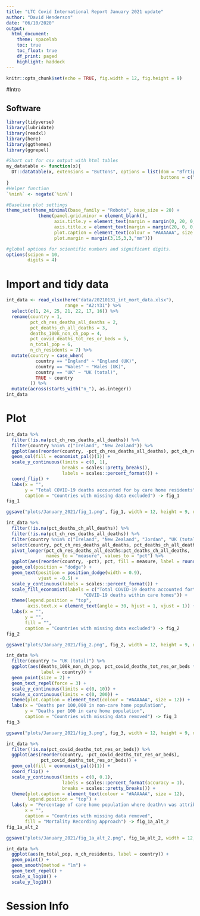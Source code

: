 ```yaml
---
title: "LTC Covid International Report January 2021 update"
author: "David Henderson"
date: "06/10/2020"
output: 
  html_document:
    theme: spacelab
    toc: true
    toc_float: true
    df_print: paged
    highlight: haddock
---
```


```r
knitr::opts_chunk$set(echo = TRUE, fig.width = 12, fig.height = 9)
```

#Intro

## Software

```r
library(tidyverse)
library(lubridate)
library(readxl)
library(here)
library(ggthemes)
library(ggrepel)

#Short cut for csv output with html tables
my_datatable <- function(x){
  DT::datatable(x, extensions = "Buttons", options = list(dom = "Bfrtip", 
                                                          buttons = c("csv")))
}
#Helper function
`%nin%` <- negate(`%in%`)

#Baseline plot settings
theme_set(theme_minimal(base_family = "Roboto", base_size = 20) +
            theme(panel.grid.minor = element_blank(),
                  axis.title.y = element_text(margin = margin(0, 20, 0, 0)),
                  axis.title.x = element_text(margin = margin(20, 0, 0, 0)),
                  plot.caption = element_text(colour = "#AAAAAA", size = 12),
                  plot.margin = margin(3,15,3,3,"mm")))

#global options for scientific numbers and significant digits.          
options(scipen = 10,
        digits = 4)
```


# Import and tidy data

```r
int_data <- read_xlsx(here("data/20210131_int_mort_data.xlsx"),
                      range = "A2:Y31") %>% 
  select(c(1, 24, 25, 21, 22, 17, 16)) %>% 
  rename(country = 1,
         pct_ch_res_deaths_all_deaths = 2,
         pct_deaths_ch_all_deaths = 3,
         deaths_100k_non_ch_pop = 4,
         pct_covid_deaths_tot_res_or_beds = 5,
         n_total_pop = 6,
         n_ch_residents = 7) %>% 
  mutate(country = case_when(
           country == "England" ~ "England (UK)",
           country == "Wales" ~ "Wales (UK)",
           country == "UK" ~ "UK (total)",
           TRUE ~ country
         )) %>% 
  mutate(across(starts_with("n_"), as.integer)) 
int_data
```



# Plot


```r
int_data %>% 
  filter(!is.na(pct_ch_res_deaths_all_deaths)) %>% 
  filter(country %nin% c("Ireland", "New Zealand")) %>% 
  ggplot(aes(reorder(country, -pct_ch_res_deaths_all_deaths), pct_ch_res_deaths_all_deaths)) +
  geom_col(fill = economist_pal()(1)) +
  scale_y_continuous(limits = c(0, 1),
                     breaks = scales::pretty_breaks(),
                     labels = scales::percent_format()) +
  coord_flip() +
  labs(x = "",
       y = "Total COVID-19 deaths accounted for by care home residents",
       caption = "Countries with missing data excluded") -> fig_1
fig_1
```


```r
ggsave("plots/January_2021/fig_1.png", fig_1, width = 12, height = 9, dpi = 300)
```


```r
int_data %>% 
  filter(!is.na(pct_deaths_ch_all_deaths)) %>% 
  filter(!is.na(pct_ch_res_deaths_all_deaths)) %>% 
  filter(country %nin% c("Ireland", "New Zealand", "Jordan", "UK (total)")) %>% 
  select(country, pct_ch_res_deaths_all_deaths, pct_deaths_ch_all_deaths) %>% 
  pivot_longer(pct_ch_res_deaths_all_deaths:pct_deaths_ch_all_deaths, 
               names_to = "measure", values_to = "pct") %>% 
  ggplot(aes(reorder(country, -pct), pct, fill = measure, label = round(pct*100, 0))) +
  geom_col(position = "dodge") +
  geom_text(position = position_dodge(width = 0.9),
            vjust = -0.5) +
  scale_y_continuous(labels = scales::percent_format()) +
  scale_fill_economist(labels = c("Total COVID-19 deaths accounted for\nby care home residents",
                             "COVID-19 deaths within care homes")) +
  theme(legend.position = "top",
        axis.text.x = element_text(angle = 30, hjust = 1, vjust = 1)) +
  labs(x = "",
       y = "",
       fill = "",
       caption = "Countries with missing data excluded") -> fig_2
fig_2
```

```r
ggsave("plots/January_2021/fig_2.png", fig_2, width = 12, height = 9, dpi = 300)
```


```r
int_data %>% 
  filter(country != "UK (total)") %>% 
  ggplot(aes(deaths_100k_non_ch_pop, pct_covid_deaths_tot_res_or_beds * 100,
             label = country)) +
  geom_point(size = 2) +
  geom_text_repel(force = 3) +
  scale_y_continuous(limits = c(0, 10)) +
  scale_x_continuous(limits = c(0, 200)) +
  theme(plot.caption = element_text(colour = "#AAAAAA", size = 12)) +
  labs(x = "Deaths per 100,000 in non-care home population",
       y = "Deaths per 100 in care home population",
       caption = "Countries with missing data removed") -> fig_3
fig_3
```

```r
ggsave("plots/January_2021/fig_3.png", fig_3, width = 12, height = 9, dpi = 300)
```



```r
int_data %>% 
  filter(!is.na(pct_covid_deaths_tot_res_or_beds)) %>%
  ggplot(aes(reorder(country, -pct_covid_deaths_tot_res_or_beds), 
             pct_covid_deaths_tot_res_or_beds)) +
  geom_col(fill = economist_pal()(1)) +
  coord_flip() +
  scale_y_continuous(limits = c(0, 0.1),
                     labels = scales::percent_format(accuracy = 1),
                     breaks = scales::pretty_breaks()) +
  theme(plot.caption = element_text(colour = "#AAAAAA", size = 12),
        legend.position = "top") +
  labs(y = "Percentage of care home population where death\n was attributed to COVID-19",
       x = "",
       caption = "Countries with missing data removed",
       fill = "Mortality Recording Approach") -> fig_1a_alt_2
fig_1a_alt_2
```

```r
ggsave("plots/January_2021/fig_1a_alt_2.png", fig_1a_alt_2, width = 12, height = 9, dpi = 300)
```




```r
int_data %>% 
  ggplot(aes(n_total_pop, n_ch_residents, label = country)) +
  geom_point() +
  geom_smooth(method = "lm") +
  geom_text_repel() +
  scale_x_log10() +
  scale_y_log10()
```





# Session Info
